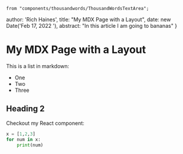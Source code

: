     from "components/thousandwords/ThousandWordsTextArea";

author: 'Rich Haines',
    title: "My MDX Page with a Layout",
    date: new Date('Feb 17, 2022 '),
    abstract: "In this article I am going to bananas"
}

# My MDX Page with a Layout

This is a list in markdown:

- One
- Two
- Three

## Heading 2
Checkout my React component:

<ThousandWordsTextArea />

```python
x = [1,2,3]
for num in x:
    print(num)
```

